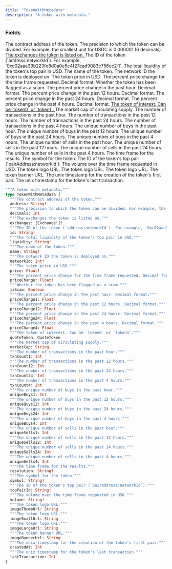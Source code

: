 ```yaml
---
title: "TokenWithMetadata"
description: "A token with metadata."
---
```


### Fields

<ResponseField name="address" type="String!" required>
  The contract address of the token.
</ResponseField>

<ResponseField name="decimals" type="Int">
  The precision to which the token can be divided. For example, the smallest unit for USDC is 0.000001 (6 decimals).
</ResponseField>

<a href="/api-reference/types/exchange">
  <ResponseField name="exchanges" type="[Exchange!]!" required>
    The exchanges the token is listed on.
  </ResponseField>
</a>

<ResponseField name="id" type="String!" required>
  The ID of the token (`address:networkId`). For example, `0xc02aaa39b223fe8d0a0e5c4f27ead9083c756cc2:1`.
</ResponseField>

<ResponseField name="liquidity" type="String!" required>
  The total liquidity of the token&#39;s top pair in USD.
</ResponseField>

<ResponseField name="name" type="String!" required>
  The name of the token.
</ResponseField>

<ResponseField name="networkId" type="Int!" required>
  The network ID the token is deployed on.
</ResponseField>

<ResponseField name="price" type="Float!" required>
  The token price in USD.
</ResponseField>

<ResponseField name="priceChange" type="Float!" required>
  The percent price change for the time frame requested. Decimal format.
</ResponseField>

<ResponseField name="isScam" type="Boolean">
  Whether the token has been flagged as a scam.
</ResponseField>

<ResponseField name="priceChange1" type="Float">
  The percent price change in the past hour. Decimal format.
</ResponseField>

<ResponseField name="priceChange12" type="Float">
  The percent price change in the past 12 hours. Decimal format.
</ResponseField>

<ResponseField name="priceChange24" type="Float">
  The percent price change in the past 24 hours. Decimal format.
</ResponseField>

<ResponseField name="priceChange4" type="Float">
  The percent price change in the past 4 hours. Decimal format.
</ResponseField>

<a href="/api-reference/types/quotetoken">
  <ResponseField name="quoteToken" type="QuoteToken">
    The token of interest. Can be `token0` or `token1`.
  </ResponseField>
</a>

<ResponseField name="marketCap" type="String">
  The market cap of circulating supply.
</ResponseField>

<ResponseField name="txnCount1" type="Int">
  The number of transactions in the past hour.
</ResponseField>

<ResponseField name="txnCount12" type="Int">
  The number of transactions in the past 12 hours.
</ResponseField>

<ResponseField name="txnCount24" type="Int">
  The number of transactions in the past 24 hours.
</ResponseField>

<ResponseField name="txnCount4" type="Int">
  The number of transactions in the past 4 hours.
</ResponseField>

<ResponseField name="uniqueBuys1" type="Int">
  The unique number of buys in the past hour.
</ResponseField>

<ResponseField name="uniqueBuys12" type="Int">
  The unique number of buys in the past 12 hours.
</ResponseField>

<ResponseField name="uniqueBuys24" type="Int">
  The unique number of buys in the past 24 hours.
</ResponseField>

<ResponseField name="uniqueBuys4" type="Int">
  The unique number of buys in the past 4 hours.
</ResponseField>

<ResponseField name="uniqueSells1" type="Int">
  The unique number of sells in the past hour.
</ResponseField>

<ResponseField name="uniqueSells12" type="Int">
  The unique number of sells in the past 12 hours.
</ResponseField>

<ResponseField name="uniqueSells24" type="Int">
  The unique number of sells in the past 24 hours.
</ResponseField>

<ResponseField name="uniqueSells4" type="Int">
  The unique number of sells in the past 4 hours.
</ResponseField>

<ResponseField name="resolution" type="String!" required>
  The time frame for the results.
</ResponseField>

<ResponseField name="symbol" type="String!" required>
  The symbol for the token.
</ResponseField>

<ResponseField name="topPairId" type="String!" required>
  The ID of the token&#39;s top pair (`pairAddress:networkId`).
</ResponseField>

<ResponseField name="volume" type="String!" required>
  The volume over the time frame requested in USD.
</ResponseField>

<ResponseField name="imageThumbUrl" type="String">
  The token logo URL.
</ResponseField>

<ResponseField name="imageSmallUrl" type="String">
  The token logo URL.
</ResponseField>

<ResponseField name="imageLargeUrl" type="String">
  The token logo URL.
</ResponseField>

<ResponseField name="imageBannerUrl" type="String">
  The token banner URL.
</ResponseField>

<ResponseField name="createdAt" type="Int">
  The unix timestamp for the creation of the token&#39;s first pair.
</ResponseField>

<ResponseField name="lastTransaction" type="Int">
  The unix timestamp for the token&#39;s last transaction.
</ResponseField>


```graphql TokenWithMetadata
"""A token with metadata."""
type TokenWithMetadata {
  """The contract address of the token."""
  address: String!
  """The precision to which the token can be divided. For example, the smallest unit for USDC is 0.000001 (6 decimals)."""
  decimals: Int
  """The exchanges the token is listed on."""
  exchanges: [Exchange!]!
  """The ID of the token (`address:networkId`). For example, `0xc02aaa39b223fe8d0a0e5c4f27ead9083c756cc2:1`."""
  id: String!
  """The total liquidity of the token's top pair in USD."""
  liquidity: String!
  """The name of the token."""
  name: String!
  """The network ID the token is deployed on."""
  networkId: Int!
  """The token price in USD."""
  price: Float!
  """The percent price change for the time frame requested. Decimal format."""
  priceChange: Float!
  """Whether the token has been flagged as a scam."""
  isScam: Boolean
  """The percent price change in the past hour. Decimal format."""
  priceChange1: Float
  """The percent price change in the past 12 hours. Decimal format."""
  priceChange12: Float
  """The percent price change in the past 24 hours. Decimal format."""
  priceChange24: Float
  """The percent price change in the past 4 hours. Decimal format."""
  priceChange4: Float
  """The token of interest. Can be `token0` or `token1`."""
  quoteToken: QuoteToken
  """The market cap of circulating supply."""
  marketCap: String
  """The number of transactions in the past hour."""
  txnCount1: Int
  """The number of transactions in the past 12 hours."""
  txnCount12: Int
  """The number of transactions in the past 24 hours."""
  txnCount24: Int
  """The number of transactions in the past 4 hours."""
  txnCount4: Int
  """The unique number of buys in the past hour."""
  uniqueBuys1: Int
  """The unique number of buys in the past 12 hours."""
  uniqueBuys12: Int
  """The unique number of buys in the past 24 hours."""
  uniqueBuys24: Int
  """The unique number of buys in the past 4 hours."""
  uniqueBuys4: Int
  """The unique number of sells in the past hour."""
  uniqueSells1: Int
  """The unique number of sells in the past 12 hours."""
  uniqueSells12: Int
  """The unique number of sells in the past 24 hours."""
  uniqueSells24: Int
  """The unique number of sells in the past 4 hours."""
  uniqueSells4: Int
  """The time frame for the results."""
  resolution: String!
  """The symbol for the token."""
  symbol: String!
  """The ID of the token's top pair (`pairAddress:networkId`)."""
  topPairId: String!
  """The volume over the time frame requested in USD."""
  volume: String!
  """The token logo URL."""
  imageThumbUrl: String
  """The token logo URL."""
  imageSmallUrl: String
  """The token logo URL."""
  imageLargeUrl: String
  """The token banner URL."""
  imageBannerUrl: String
  """The unix timestamp for the creation of the token's first pair."""
  createdAt: Int
  """The unix timestamp for the token's last transaction."""
  lastTransaction: Int
}
```
